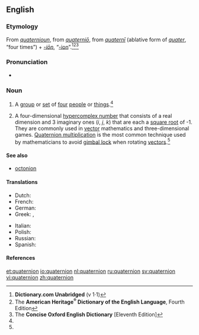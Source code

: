 ==English==
{{wikipedia}}

===Etymology===
From {{etyl|enm}} ''[[quaternioun#Middle English|quaternioun]]'', from {{LL.}} ''[[quaternio#Latin|quaterniō]]'', from ''[[quaterni#Latin|quaternī]]'' (ablative form of ''[[quater#Latin|quater]]'', “four times”) + ''[[-ion#Latin|-iōn]]'', “[[-ion#English|-ion]]”.<ref name="D.C-etym">'''Dictionary.com Unabridged''' (v 1·1)</ref><ref name="AHD-etym">The '''American Heritage<sup>®</sup> Dictionary of the English Language''', Fourth Edition</ref><ref name="COED-etym&sense">The '''Concise Oxford English Dictionary''' [Eleventh Edition]</ref>

===Pronunciation===
* {{a|RP}} {{IPA|/kwɒˈtɜːniɒn/}}

===Noun===
{{en-noun}}

# A [[group]] or [[set]] of [[four]] [[people]] or [[thing]]s.<ref name="COED-etym&sense"/>
# {{context|mathematics}} A four-dimensional [[hypercomplex number]] that consists of a real dimension and 3 imaginary ones (''i'', ''j'', ''k'') that are each a [[square root]] of -1. They are commonly used in [[vector]] mathematics and three-dimensional games. [[Quaternion multiplication]] is the most common technique used by mathematicians to avoid [[gimbal lock]] when rotating [[vector]]s.<ref name="COED-etym&sense"/>

====See also====
* {{sense|math}} [[octonion]]

====Translations====
{{trans-top|Mathematical sense}}
* Dutch: {{t+|nl|quaternion|n}}
* French: {{t-|fr|quaternion|m}}
* German: {{t-|de|Quaternion|n}}
* Greek: {{t-|el|τετραδόνιο|n|sc=Grek}}, {{t-|el|τετράνιο|n|sc=Grek}}  
{{trans-mid}}
* Italian: {{t-|it|quaternione|m}}
* Polish: {{t-|pl|kwaternion|m}}
* Russian: {{t|ru|кватернион|m|sc=Cyrl}}
* Spanish: {{t-|es|cuaternión|m}}
{{trans-bottom}}

====References====
<references/>

[[et:quaternion]]
[[io:quaternion]]
[[nl:quaternion]]
[[ru:quaternion]]
[[sv:quaternion]]
[[vi:quaternion]]
[[zh:quaternion]]